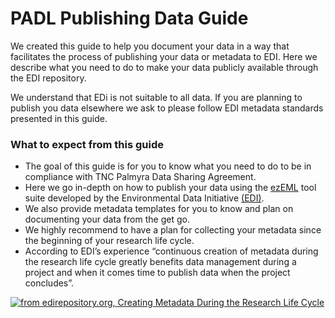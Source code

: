 # PADL Publishing Data Guide {.unnumbered}

We created this guide to help you document your data in a way that facilitates the process of publishing your data or metadata to EDI. Here we describe what you need to do to make your data publicly available through the EDI repository.

::: callout-note
We understand that EDi is not suitable to all data. If you are planning to publish you data elsewhere we ask to please follow EDI metadata standards presented in this guide.
:::

### What to expect from this guide

-   The goal of this guide is for you to know what you need to do to be in compliance with TNC Palmyra Data Sharing Agreement.
-   Here we go in-depth on how to publish your data using the [ezEML](https://ezeml.edirepository.org/eml/) tool suite developed by the Environmental Data Initiative [(EDI)](https://edirepository.org/).
-   We also provide metadata templates for you to know and plan on documenting your data from the get go.
-   We highly recommend to have a plan for collecting your metadata since the beginning of your research life cycle.
-   According to EDI's experience "continuous creation of metadata during the research life cycle greatly benefits data management during a project and when it comes time to publish data when the project concludes".

[![from edirepository.org, Creating Metadata During the Research Life Cycle](pics/metadata-in-the-research-life-cycle.png)](https://edirepository.org/resources/creating-metadata-during-the-research-lifecycle)

